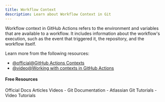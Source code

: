 ```yaml
---
title: Workflow Context
description: Learn about Workflow Context in Git
---
```

Workflow context in GitHub Actions refers to the environment and variables that are available to a workflow. It includes information about the workflow's execution, such as the event that triggered it, the repository, and the workflow itself.

Learn more from the following resources:

- [@official@GitHub Actions Contexts](https://docs.github.com/en/actions/writing-workflows/choosing-what-your-workflow-does/contexts)
- [@video@Working with contexts in GitHub Actions](https://www.youtube.com/watch?v=16WT_r0zjYE)

#### Free Resources

<Tabs defaultValue="official">
<TabsList>
<TabsTrigger value="official">Official Docs</TabsTrigger>
<TabsTrigger value="article">Articles</TabsTrigger>
<TabsTrigger value="video">Videos</TabsTrigger>
</TabsList>

<TabsContent value="official">
<Note type="note" title="official">
- <Link href="https://git-scm.com/docs">Git Documentation</Link>
</Note>
</TabsContent>
<TabsContent value="article">
<Note type="note" title="article">
- <Link href="https://www.atlassian.com/git/tutorials">Atlassian Git Tutorials</Link>
</Note>
</TabsContent>
<TabsContent value="video">
<Note type="note" title="video">
- <Link href="https://www.youtube.com/results?search_query=git+workflow-context+tutorial">Video Tutorials</Link>
</Note>
</TabsContent>
</Tabs>
